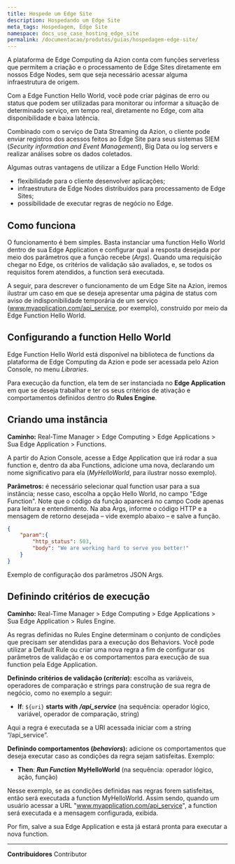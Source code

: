 ```yaml
---
title: Hospede um Edge Site
description: Hospedando um Edge Site
meta_tags: Hospedagem, Edge Site
namespace: docs_use_case_hosting_edge_site
permalink: /documentacao/produtos/guias/hospedagem-edge-site/
---
```


A plataforma de Edge Computing da Azion conta com funções serverless que permitem a criação e o processamento de Edge Sites diretamente em nossos Edge Nodes, sem que seja necessário acessar alguma infraestrutura de origem. 

Com a Edge Function Hello World, você pode criar páginas de erro ou status que podem ser utilizadas para monitorar ou informar a situação de determinado serviço, em tempo real, diretamente no Edge, com alta disponibilidade e baixa latência.

Combinado com o serviço de Data Streaming da Azion, o cliente pode enviar registros dos acessos feitos ao Edge Site para seus sistemas SIEM (*Security information and Event Management*), Big Data ou log servers e realizar análises sobre os dados coletados.

Algumas outras vantagens de utilizar a Edge Function Hello World:

* flexibilidade para o cliente desenvolver aplicações;
* infraestrutura de Edge Nodes distribuídos para processamento de Edge Sites;
* possibilidade de executar regras de negócio no Edge.

## Como funciona

O funcionamento é bem simples. Basta instanciar uma function Hello World dentro de sua Edge Application e configurar qual a resposta desejada por meio dos parâmetros que a função recebe (*Args*). Quando uma requisição chegar no Edge, os critérios de validação são avaliados, e, se todos os requisitos forem atendidos, a function será executada.

A seguir, para descrever o funcionamento de um Edge Site na Azion, iremos ilustrar um caso em que se deseja apresentar uma página de status com aviso de indisponibilidade temporária de um serviço (www.myapplication.com/api_service, por exemplo), construído por meio da Edge Function Hello World. 

## Configurando a function Hello World

Edge Function Hello World está disponível na biblioteca de functions da plataforma de Edge Computing da Azion e pode ser acessada pelo Azion Console, no menu *Libraries*.

Para execução da function, ela tem de ser instanciada no **Edge Application** em que se deseja trabalhar e ter os seus critérios de ativação e comportamentos definidos dentro do **Rules Engine**.

## Criando uma instância

**Caminho:** Real-Time Manager > Edge Computing > Edge Applications > Sua Edge Application > Functions.

A partir do Azion Console, acesse a Edge Application que irá rodar a sua function e, dentro da aba Functions, adicione uma nova, declarando um nome significativo para ela (*MyHelloWorld*, para ilustrar nosso exemplo).

**Parâmetros:** é necessário selecionar qual function usar para a sua instância; nesse caso, escolha a opção Hello World, no campo "Edge Function". Note que o código da função aparecerá no campo Code apenas para leitura e entendimento. Na aba Args, informe o código HTTP e a mensagem de retorno desejada – vide exemplo abaixo – e salve a função. 

```json
{
    "param":{
        "http_status": 503,
        "body": "We are working hard to serve you better!"
    }
}
```
Exemplo de configuração dos parâmetros JSON Args.

## Definindo critérios de execução

**Caminho:** Real-Time Manager > Edge Computing > Edge Applications > Sua Edge Application > Rules Engine.

As regras definidas no Rules Engine determinam o conjunto de condições que precisam ser atendidas para a execução dos Behaviors. Você pode utilizar a Default Rule ou criar uma nova regra a fim de configurar os parâmetros de validação e os comportamentos para execução de sua function pela Edge Application.

**Definindo critérios de validação (*criteria*):** escolha as variáveis, operadores de comparação e strings para construção de sua regra de negócio, como no exemplo a seguir:

* **If**: `${uri}` **starts with** ***/api_service***
(na sequência: operador lógico, variável, operador de comparação, string)

Aqui a regra é executada se a URI acessada iniciar com a string “/api_service”.

**Definindo comportamentos (*behaviors*):** adicione os comportamentos que deseja executar caso as condições da regra sejam satisfeitas. Exemplo:

* **Then**: ***Run Function*** **MyHelloWorld**
(na sequência: operador lógico, ação, função)

Nesse exemplo, se as condições definidas nas regras forem satisfeitas, então será executada a function MyHelloWorld. Assim sendo, quando um usuário acessar a URL "www.myapplication.com/api_service", a function será executada e a mensagem configurada, exibida.

Por fim, salve a sua Edge Application e esta já estará pronta para executar a nova function. 





---


**Contribuidores** <ContributorList>Contributor</ContributorList>
